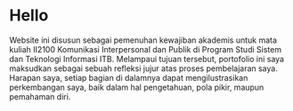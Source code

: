 # Hello {.unnumbered}

Website ini disusun sebagai pemenuhan kewajiban akademis untuk mata kuliah II2100 Komunikasi Interpersonal dan Publik di Program Studi Sistem dan Teknologi Informasi ITB. Melampaui tujuan tersebut, portofolio ini saya maksudkan sebagai sebuah refleksi jujur atas proses pembelajaran saya. Harapan saya, setiap bagian di dalamnya dapat mengilustrasikan perkembangan saya, baik dalam hal pengetahuan, pola pikir, maupun pemahaman diri.